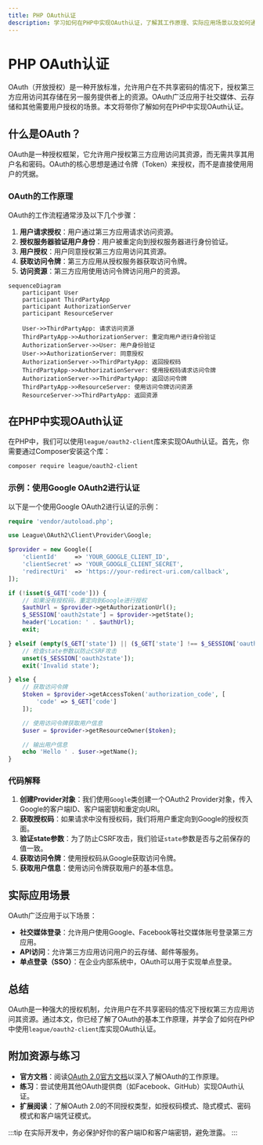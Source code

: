 ```yaml
---
title: PHP OAuth认证
description: 学习如何在PHP中实现OAuth认证，了解其工作原理、实际应用场景以及如何通过代码示例实现。
---
```


# PHP OAuth认证

OAuth（开放授权）是一种开放标准，允许用户在不共享密码的情况下，授权第三方应用访问其存储在另一服务提供者上的资源。OAuth广泛应用于社交媒体、云存储和其他需要用户授权的场景。本文将带你了解如何在PHP中实现OAuth认证。

## 什么是OAuth？

OAuth是一种授权框架，它允许用户授权第三方应用访问其资源，而无需共享其用户名和密码。OAuth的核心思想是通过令牌（Token）来授权，而不是直接使用用户的凭据。

### OAuth的工作原理

OAuth的工作流程通常涉及以下几个步骤：

1. **用户请求授权**：用户通过第三方应用请求访问资源。
2. **授权服务器验证用户身份**：用户被重定向到授权服务器进行身份验证。
3. **用户授权**：用户同意授权第三方应用访问其资源。
4. **获取访问令牌**：第三方应用从授权服务器获取访问令牌。
5. **访问资源**：第三方应用使用访问令牌访问用户的资源。

```mermaid
sequenceDiagram
    participant User
    participant ThirdPartyApp
    participant AuthorizationServer
    participant ResourceServer

    User->>ThirdPartyApp: 请求访问资源
    ThirdPartyApp->>AuthorizationServer: 重定向用户进行身份验证
    AuthorizationServer->>User: 用户身份验证
    User->>AuthorizationServer: 同意授权
    AuthorizationServer->>ThirdPartyApp: 返回授权码
    ThirdPartyApp->>AuthorizationServer: 使用授权码请求访问令牌
    AuthorizationServer->>ThirdPartyApp: 返回访问令牌
    ThirdPartyApp->>ResourceServer: 使用访问令牌访问资源
    ResourceServer->>ThirdPartyApp: 返回资源
```

## 在PHP中实现OAuth认证

在PHP中，我们可以使用`league/oauth2-client`库来实现OAuth认证。首先，你需要通过Composer安装这个库：

```bash
composer require league/oauth2-client
```

### 示例：使用Google OAuth2进行认证

以下是一个使用Google OAuth2进行认证的示例：

```php
require 'vendor/autoload.php';

use League\OAuth2\Client\Provider\Google;

$provider = new Google([
    'clientId'     => 'YOUR_GOOGLE_CLIENT_ID',
    'clientSecret' => 'YOUR_GOOGLE_CLIENT_SECRET',
    'redirectUri'  => 'https://your-redirect-uri.com/callback',
]);

if (!isset($_GET['code'])) {
    // 如果没有授权码，重定向到Google进行授权
    $authUrl = $provider->getAuthorizationUrl();
    $_SESSION['oauth2state'] = $provider->getState();
    header('Location: ' . $authUrl);
    exit;

} elseif (empty($_GET['state']) || ($_GET['state'] !== $_SESSION['oauth2state'])) {
    // 检查state参数以防止CSRF攻击
    unset($_SESSION['oauth2state']);
    exit('Invalid state');

} else {
    // 获取访问令牌
    $token = $provider->getAccessToken('authorization_code', [
        'code' => $_GET['code']
    ]);

    // 使用访问令牌获取用户信息
    $user = $provider->getResourceOwner($token);

    // 输出用户信息
    echo 'Hello ' . $user->getName();
}
```

### 代码解释

1. **创建Provider对象**：我们使用`Google`类创建一个OAuth2 Provider对象，传入Google的客户端ID、客户端密钥和重定向URI。
2. **获取授权码**：如果请求中没有授权码，我们将用户重定向到Google的授权页面。
3. **验证state参数**：为了防止CSRF攻击，我们验证`state`参数是否与之前保存的值一致。
4. **获取访问令牌**：使用授权码从Google获取访问令牌。
5. **获取用户信息**：使用访问令牌获取用户的基本信息。

## 实际应用场景

OAuth广泛应用于以下场景：

- **社交媒体登录**：允许用户使用Google、Facebook等社交媒体账号登录第三方应用。
- **API访问**：允许第三方应用访问用户的云存储、邮件等服务。
- **单点登录（SSO）**：在企业内部系统中，OAuth可以用于实现单点登录。

## 总结

OAuth是一种强大的授权机制，允许用户在不共享密码的情况下授权第三方应用访问其资源。通过本文，你已经了解了OAuth的基本工作原理，并学会了如何在PHP中使用`league/oauth2-client`库实现OAuth认证。

## 附加资源与练习

- **官方文档**：阅读[OAuth 2.0官方文档](https://oauth.net/2/)以深入了解OAuth的工作原理。
- **练习**：尝试使用其他OAuth提供商（如Facebook、GitHub）实现OAuth认证。
- **扩展阅读**：了解OAuth 2.0的不同授权类型，如授权码模式、隐式模式、密码模式和客户端凭证模式。

:::tip
在实际开发中，务必保护好你的客户端ID和客户端密钥，避免泄露。
:::